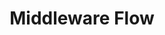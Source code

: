 ---
id: "express_easy_019"
questionType: "MULTIPLE_CHOICE"
title: "Middleware Flow"
description: "What does next() do in middleware?"
difficulty: "EASY"
category: "Express"
options:
  - "Terminates the request"
  - "Skips the route"
  - "Passes control to the next middleware"
  - "Sends a response"
correctAnswer: 2
---